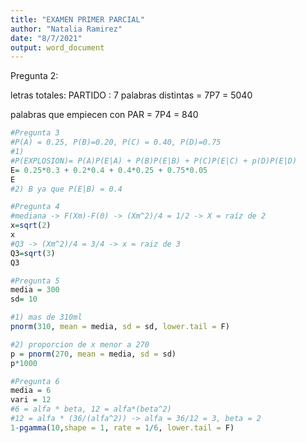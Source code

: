```yaml
---
title: "EXAMEN PRIMER PARCIAL"
author: "Natalia Ramirez"
date: "8/7/2021"
output: word_document
---
```

Pregunta 2:

letras totales: PARTIDO : 7
palabras distintas = 7P7 = 5040

palabras que empiecen con PAR = 7P4 = 840 
```r
#Pregunta 3
#P(A) = 0.25, P(B)=0.20, P(C) = 0.40, P(D)=0.75
#1)
#P(EXPLOSION)= P(A)P(E|A) + P(B)P(E|B) + P(C)P(E|C) + p(D)P(E|D)
E= 0.25*0.3 + 0.2*0.4 + 0.4*0.25 + 0.75*0.05 
E
#2) B ya que P(E|B) = 0.4

#Pregunta 4
#mediana -> F(Xm)-F(0) -> (Xm^2)/4 = 1/2 -> X = raíz de 2
x=sqrt(2)
x
#Q3 -> (Xm^2)/4 = 3/4 -> x = raiz de 3
Q3=sqrt(3)
Q3

#Pregunta 5
media = 300
sd= 10

#1) mas de 310ml
pnorm(310, mean = media, sd = sd, lower.tail = F)

#2) proporcion de x menor a 270
p = pnorm(270, mean = media, sd = sd)
p*1000

#Pregunta 6
media = 6
vari = 12
#6 = alfa * beta, 12 = alfa*(beta^2)
#12 = alfa * (36/(alfa^2)) -> alfa = 36/12 = 3, beta = 2
1-pgamma(10,shape = 1, rate = 1/6, lower.tail = F)



```

